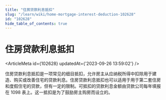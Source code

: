 ```yaml
---
title: "住房贷款利息抵扣"
slug: "/learn/wiki/home-mortgage-interest-deduction-102628"
id: "102628"
hide_table_of_contents: true
---
```



# 住房贷款利息抵扣

<ArticleMeta id={102628} updatedAt={'2023-09-26 13:59:02'} />
<div className='border-solid border-b border-t-0 my-4 border-[var(--ifm-color-gray-300)]' />

住房贷款利息抵扣是一项常见的细目抵扣，允许房主从应纳税所得中扣除用于建造、购买或改善住宅的贷款利息。住房贷款利息抵扣也可以适用于用于第二套住房和度假住宅的贷款，但有一定的限制。可抵扣的贷款利息金额由贷款公司每年填报在 1098 表上。这一抵扣是为了鼓励房主购房而设立的。
